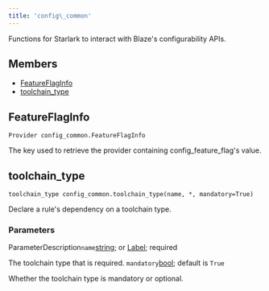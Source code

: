 ```yaml
---
title: 'config\_common'
---
```




Functions for Starlark to interact with Blaze's configurability APIs.

## Members

- [FeatureFlagInfo](#FeatureFlagInfo)
- [toolchain\_type](#toolchain_type)

## FeatureFlagInfo

```
Provider config_common.FeatureFlagInfo
```

 The key used to retrieve the provider containing config\_feature\_flag's value.



## toolchain\_type

```
toolchain_type config_common.toolchain_type(name, *, mandatory=True)
```

 Declare a rule's dependency on a toolchain type.


### Parameters

ParameterDescription`name`[string](../core/string.html); or [Label](../builtins/Label.html);
 required

 The toolchain type that is required.
 `mandatory`[bool](../core/bool.html);
 default is `True`

 Whether the toolchain type is mandatory or optional.
